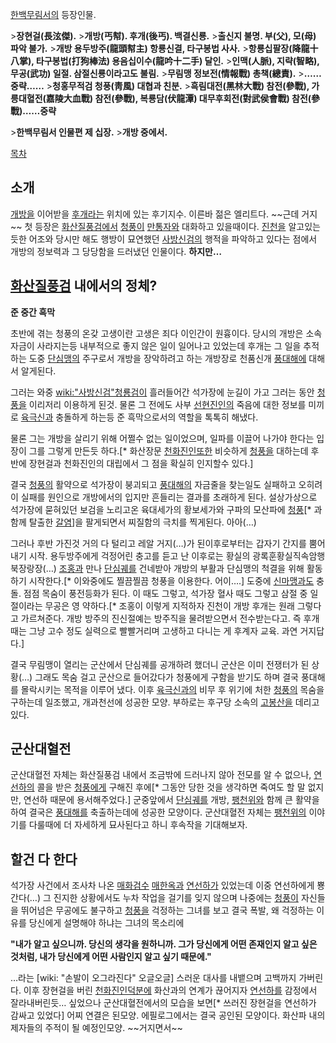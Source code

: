 [[한백무림서]]의 등장인물.

>'''장현걸(長泫傑).'''
>'''개방(丐幇). 후개(後丐). 백결신룡.'''
>'''출신지 불명. 부(父), 모(母) 파악 불가.'''
>'''개방 용두방주(龍頭幇主) 항룡신결, 타구봉법 사사.'''
>'''항룡십팔장(降龍十八掌), 타구봉법(打狗棒法) 용음십이수(龍吟十二手) 달인.'''
>'''인맥(人脈), 지략(智略), 무공(武功) 일절. 삼절신룡이라고도 불림.'''
>'''무림맹 정보전(情報戰) 총책(總責).'''
>'''……중략……'''
>'''청홍무적검 청풍(靑風) 대협과 친분.''' 
>'''흑림대전(黑林大戰) 참전(參戰), 가릉대혈전(嘉陵大血戰) 참전(參戰), 복룡담(伏龍潭) 대무후회전(對武侯會戰) 참전(參戰)……중략'''

>'''한백무림서 인물편 제 십장.'''
>'''개방 중에서.'''

[[목차]]
== 소개 ==
[[개방]]을 이어받을 [[후개]]라는 위치에 있는 후기지수. 이른바 젊은 엘리트다. ~~근데 거지~~ 첫 등장은 [[화산질풍검]]에서 [[청풍]]이 [[만통자]]와 대화하고 있을때이다. [[진천]]을 알고있는 듯한 어조와 당시만 해도 행방이 묘연했던 [[사방신검]]의 행적을 파악하고 있다는 점에서 개방의 정보력과 그 당당함을 드러냈던 인물이다. '''하지만…'''

== [[화산질풍검]] 내에서의 정체? ==
'''준 중간 흑막'''

초반에 겪는 청풍의 온갖 고생이란 고생은 죄다 이인간이 원흉이다. 당시의 개방은 소속자금이 사라지는등 내부적으로 좋지 않은 일이 일어나고 있었는데 후개는 그 일을 추적하는 도중 [[단심맹]]의 주구로서 개방을 장악하려고 하는 개방장로 천품신개 [[풍대해]]에 대해서 알게된다.

그러는 와중 [[wiki:"사방신검"청룡검]]이 흘러들어간 석가장에 눈길이 가고 그러는 동안 [[청풍]]을 이리저리 이용하게 된것. 물론 그 전에도 사부 [[선현진인]]의 죽음에 대한 정보를 미끼로 [[육극신]]과 충돌하게 하는등 준 흑막으로서의 역할을 톡톡히 해냈다.

물론 그는 개방을 살리기 위해 어쩔수 없는 일이었으며, 일파를 이끌어 나가야 한다는 입장이 그를 그렇게 만든듯 하다.[* 화산장문 [[천화진인]]또한 비슷하게 [[청풍]]을 대하는데 후반에 장현걸과 천화진인의 대립에서 그 점을 확실히 인지할수 있다.]

결국 [[청풍]]의 활약으로 석가장이 붕괴되고 [[풍대해]]의 자금줄을 찾는일도 실패하고 오히려 이 실패를 원인으로 개방에서의 입지만 흔들리는 결과를 초래하게 된다. 설상가상으로 석가장에 묻혀있던 보검을 노리고온 육대세가의 황보세가와 구파의 모산파에 [[청풍]][* 과 함께 탈출한 [[갈염]]]을 팔게되면서 찌질함의 극치를 찍게된다. 아아(…)

그러나 후반 가진것 거의 다 털리고 레알 거지(…)가 된이후로부터는 갑자기 간지를 뿜어내기 시작. 용두방주에게 걱정어린 충고를 듣고 난 이후로는 황실의 광록훈황실직속암행북장랑장(…) [[조홍]]과 만나 [[단심궤]]를 건네받아 개방의 부활과 단심맹의 척결을 위해 활동하기 시작한다.[* 이와중에도 찔끔찔끔 청풍을 이용한다. 어이….] 도중에 [[신마맹]]과도 충돌. 점점 목숨이 풍전등화가 된다. 이 때도 그렇고, 석가장 혈사 때도 그렇고 삼절 중 일절이라는 무공은 영 약하다.[* 조홍이 이렇게 지적하자 진천이 개방 후개는 원래 그렇다고 가르쳐준다. 개방 방주의 진신절예는 방주직을 물려받으면서 전수받는다고. 즉 후개 때는 그냥 고수 정도 실력으로 빨빨거리며 고생하고 다니는 게 후계자 교육. 과연 거지답다.]

결국 무림맹이 열리는 군산에서 단심궤를 공개하려 했더니 군산은 이미 전쟁터가 된 상황(…) 그래도 목숨 걸고 군산으로 들어갔다가 청풍에게 구함을 받기도 하며 결국 풍대해를 몰락시키는 목적을 이루어 냈다. 이후 [[육극신]]과의 비무 후 위기에 처한 [[청풍]]의 목숨을 구하는데 일조했고, 개과천선에 성공한 모양. 부하로는 후구당 소속의 [[고봉산]]을 데리고 있다.

== 군산대혈전 ==
군산대혈전 자체는 화산질풍검 내에서 조금밖에 드러나지 않아 전모를 알 수 없으나, [[연선하]]의 콜을 받은 [[청풍]]에게 구해진 후에[* 그동안 당한 것을 생각하면 죽여도 할 말 없지만, 연선하 때문에 용서해주었다.] 군중앞에서 [[단심궤]]를 개방, [[팽천위]]와 함께 큰 활약을 하여 결국은 [[풍대해]]를 축출하는데에 성공한 모양이다. 군산대혈전 자체는 [[팽천위]]의 이야기를 다룰때에 더 자세하게 묘사된다고 하니 후속작을 기대해보자. 

== 할건 다 한다 ==
석가장 사건에서 조사차 나온 [[매화검수]] [[매한옥]]과 [[연선하]]가 있었는데 이중 연선하에게 뿅간다(…) 그 진지한 상황에서도 누차 작업을 걸기를 잊지 않으며 나중에는 [[청풍]]이 자신들을 뛰어넘은 무공에도 불구하고 [[청풍]]을 걱정하는 그녀를 보고 결국 폭발, 왜 걱정하는 이유를 당신에게 설명해야 하냐는 그녀의 목소리에

'''"내가 알고 싶으니까. 당신의 생각을 원하니까. 그가 당신에게 어떤 존재인지 알고 싶은 것처럼, 내가 당신에게 어떤 사람인지 알고 싶기 때문에."'''

…라는 [wiki: "손발이 오그라진다" 오글오글] 스러운 대사를 내뱉으며 고백까지 가버린다. 이후 장현걸을 버린 [[천화진인]]덕분에 화산과의 연계가 끊어지자 [[연선하]]를 감정에서 잘라내버린듯… 싶었으나 군산대혈전에서의 모습을 보면[* 쓰러진 장현걸을 연선하가 감싸고 있었다] 어찌 연결은 된모양. 에필로그에서는 결국 공인된 모양이다. 화산파 내의 제자들의 주적이 될 예정인모양. ~~거지면서~~
